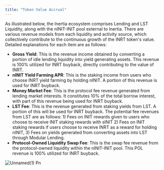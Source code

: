 ```yaml
---
title: "Token Value Accrual"
---
```


As illustrated below, the Inertia ecosystem comprises Lending and LST Liquidity, along with the nINIT-INIT pool external to Inertia. There are various revenue models from each liquidity and activity source, which collectively contribute to the continuous growth of the INRT token's value. Detailed explanations for each item are as follows:

- **Gross Yield**: This is the revenue income obtained by converting a portion of idle lending liquidity into yield generating assets. This revenue is 100% utilized for INRT buyback, directly contributing to the value of INRT.
- **nINIT Yield Farming APR**: This is the staking income from users who choose INRT yield farming by holding nINIT. A portion of this revenue is used for INRT buyback.
- **Money Market Fee**: This is the protocol fee revenue generated from lending market interests. It constitutes 10% of the total borrow interest, with part of this revenue being used for INRT buyback.
- **LST Fee**: This is the revenue generated from staking yields from LST. A portion of this will be used for INRT buyback. The potential fee revenues from LST are as follows: 1) Fees on INIT rewards given to users who choose to receive INIT staking rewards with sINIT 2) Fees on INIT staking rewards if users choose to receive INRT as a reward for holding nINIT, 3) Fees on yields generated from converting assets into LST through Modular Lending.
- **Protocol-Owned Liquidity Swap Fee**: This is the swap fee revenue from the protocol-owned liquidity within the nINIT-INIT pool. This POL revenue is 100% utilized for INRT buyback.

![Unnamed(1) Pn](/images/unnamed\(1\).png)